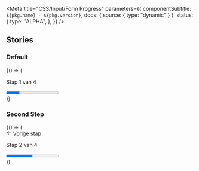 

<Meta
  title="CSS/Input/Form Progress"
  parameters={{
    componentSubtitle: `${pkg.name} - ${pkg.version}`,
    docs: { source: { type: "dynamic" } },
    status: {
      type: "ALPHA",
    },
  }}
/>

## Stories

### Default

<Canvas>
  <Story name="Default">
    {() => (
      <div class="denhaag-form-progress">
        <div class="denhaag-form-progress__header">
          <div for="denhaag-form-progress-bar">
            <p class="utrecht-paragraph">Stap 1 van 4</p>
          </div>
        </div>
        <progress id="denhaag-form-progress-bar" class="denhaag-form-progress__progress" max="4" value="1"></progress>
      </div>
    )}
  </Story>
</Canvas>

### Second Step

<Canvas>
  <Story name="Second Step">
    {() => (
      <div class="denhaag-form-progress">
        <div class="denhaag-form-progress__header">
          <div class="denhaag-form-progress__previous">
            <a class="denhaag-link denhaag-link--with-icon denhaag-link--with-icon-start" href="https://example.com/">
              <span class="denhaag-link__icon">
                <svg
                  class="denhaag-icon"
                  width="1em"
                  height="1em"
                  viewBox="0 0 24 24"
                  fill="none"
                  xmlns="http://www.w3.org/2000/svg"
                  focusable="false"
                  aria-hidden="true"
                  shape-rendering="auto"
                >
                  <path
                    d="M11.707 18.707a1 1 0 01-1.414 0l-6-6a1 1 0 010-1.414l6-6a1 1 0 111.414 1.414L7.414 11H19a1 1 0 110 2H7.414l4.293 4.293a1 1 0 010 1.414z"
                    fill="currentColor"
                  ></path>
                </svg>
              </span>
              <span>Vorige stap</span>
            </a>
          </div>
          <div for="denhaag-form-progress-bar">
            <p class="utrecht-paragraph">Stap 2 van 4</p>
          </div>
        </div>
        <progress id="denhaag-form-progress-bar" class="denhaag-form-progress__progress" max="4" value="2"></progress>
      </div>
    )}
  </Story>
</Canvas>
